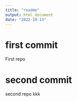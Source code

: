 ```yaml
---
title: "readme"
output: html_document
date: "2022-10-13"
---
```


# first commit

First repo


# second commit

second repo kkk

